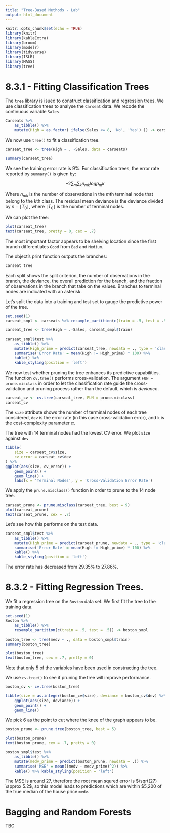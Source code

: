 ```yaml
---
title: "Tree-Based Methods - Lab"
output: html_document
---
```


```r
knitr::opts_chunk$set(echo = TRUE)
library(knitr)
library(kableExtra)
library(broom)
library(modelr)
library(tidyverse)
library(ISLR)
library(MASS)
library(tree)
```
 
# 8.3.1 - Fitting Classification Trees
 
The `tree` library is isued to construct classification and regression trees.
We use classification trees to analyse the `Carseat` data. We recode the continuous variable `Sales` 
 
```r
Carseats %>%
    as_tibble() %>%
    mutate(High = as.factor( ifelse(Sales <= 8, 'No', 'Yes') )) -> carseats
```

We now use `tree()` to fit a classification tree.

```r
carseat_tree <- tree(High ~ . -Sales, data = carseats)

summary(carseat_tree)
```

We see the training error rate is 9%. For classification trees, the error rate reported by `summary()` is given by:

$$ -2 \sum_m \sum_k n_{mk} log\hat{p}_mk $$

Where $n_{mk}$ is the number of observations in the $m$th terminal node that belong to the $k$th class. The residual mean deviance is the deviance divided by $n - \mid T_0 \mid$, where $\mid T_0 \mid$ is the number of terminal nodes.

We can plot the tree:

```r
plot(carseat_tree)
text(carseat_tree, pretty = 0, cex = .7)
```

The most important factor appears to be shelving location since the first branch differentiates `Good` from `Bad` and `Medium`.

The object's print function outputs the branches:

```r
carseat_tree
```

Each split shows the split criterion, the number of observations in the branch, the deviance, the overall prediction for the branch, and the fraction of observations in the branch that take on the values. Branches to terminal nodes are indicated with an asterisk.

Let's split the data into a training and test set to gauge the predictive power of the tree.

```r
set.seed(1)
carseat_smpl <- carseats %>% resample_partition(c(train = .5, test = .5))

carseat_tree <- tree(High ~ .-Sales, carseat_smpl$train)

carseat_smpl$test %>%
    as_tibble() %>%
    mutate(High_prime = predict(carseat_tree, newdata = ., type = 'class')) %>%
    summarise('Error Rate' = mean(High != High_prime) * 100) %>%
    kable() %>%
    kable_styling(position = 'left')
```

We now test whether pruning the tree enhances its predictive capabilities. The function `cv.tree()` performs cross-validation. The argument `FUN = prune.misclass` in order to let the classification rate guide the cross-validation and pruning process rather than the default, which is *deviance*.

```r
carseat_cv <- cv.tree(carseat_tree, FUN = prune.misclass)
carseat_cv
```

The `size` attribute shows the number of terminal nodes of each tree considered, `dev` is the error rate (in this case cross-validation error), and `k` is the cost-complexity parameter $\alpha$.

The tree with 14 terminal nodes had the lowest CV error. We plot `size` against `dev`

```r
tibble(
    size = carseat_cv$size,
    cv_error = carseat_cv$dev
) %>%
ggplot(aes(size, cv_error)) +
    geom_point() +
    geom_line() +
    labs(x = 'Terminal Nodes', y = 'Cross-Validation Error Rate')
```

We apply the `prune.misclass()` function in order to prune to the 14 node tree.

```r
carseat_prune <- prune.misclass(carseat_tree, best = 9)
plot(carseat_prune)
text(carseat_prune, cex = .7)
```

Let's see how this performs on the test data.

```r
carseat_smpl$test %>%
    as_tibble() %>%
    mutate(High_prime = predict(carseat_prune, newdata = ., type = 'class')) %>%
    summarise('Error Rate' = mean(High != High_prime) * 100) %>%
    kable() %>%
    kable_styling(position = 'left')
```

The error rate has decreased from 29.35% to 27.86%.

# 8.3.2 - Fitting Regression Trees.

We fit a regression tree on the `Boston` data set. We first fit the tree to the training data.

```r
set.seed(1)
Boston %>%
    as_tibble() %>%
    resample_partition(c(train = .5, test = .5)) -> boston_smpl

boston_tree <- tree(medv ~ ., data = boston_smpl$train)
summary(boston_tree)

plot(boston_tree)
text(boston_tree, cex = .7, pretty = 0)
```

Note that only 5 of the variables have been used in constructing the tree.

We use `cv.tree()` to see if pruning the tree will improve performance.

```r
boston_cv <- cv.tree(boston_tree)

tibble(size = as.integer(boston_cv$size), deviance = boston_cv$dev) %>%
    ggplot(aes(size, deviance)) +
    geom_point() +
    geom_line()
```

We pick 6 as the point to cut where the knee of the graph appears to be.

```r
boston_prune <- prune.tree(boston_tree, best = 5)

plot(boston_prune)
text(boston_prune, cex = .7, pretty = 0)

boston_smpl$test %>%
    as_tibble() %>%
    mutate(medv_prime = predict(boston_prune, newdata = .)) %>%
    summarise('MSE' = mean((medv - medv_prime)^2)) %>%
    kable() %>% kable_styling(position = 'left')
```

The MSE is around 27, therefore the root mean squred error is $\sqrt(27) \approx 5.2$, so this model leads to predictions which are within $5,200 of the true median of the house price `medv`.

# Bagging and Random Forests

TBC
